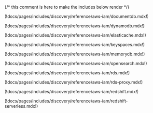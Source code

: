{/* this comment is here to make the includes below render */}

<Tabs>
<TabItem label="DocumentDB">

(!docs/pages/includes/discovery/reference/aws-iam/documentdb.mdx!)

</TabItem>
<TabItem label="DynamoDB">

(!docs/pages/includes/discovery/reference/aws-iam/dynamodb.mdx!)

</TabItem>
<TabItem label="ElastiCache Redis">

(!docs/pages/includes/discovery/reference/aws-iam/elasticache.mdx!)

</TabItem>
<TabItem label="Keyspaces">

(!docs/pages/includes/discovery/reference/aws-iam/keyspaces.mdx!)

</TabItem>
<TabItem label="MemoryDB">

(!docs/pages/includes/discovery/reference/aws-iam/memorydb.mdx!)

</TabItem>
<TabItem label="Opensearch">

(!docs/pages/includes/discovery/reference/aws-iam/opensearch.mdx!)

</TabItem>
<TabItem label="RDS">

(!docs/pages/includes/discovery/reference/aws-iam/rds.mdx!)

</TabItem>
<TabItem label="RDS Proxy">

(!docs/pages/includes/discovery/reference/aws-iam/rds-proxy.mdx!)

</TabItem>
<TabItem label="Redshift">

(!docs/pages/includes/discovery/reference/aws-iam/redshift.mdx!)

</TabItem>
<TabItem label="Redshift Serverless">

(!docs/pages/includes/discovery/reference/aws-iam/redshift-serverless.mdx!)

</TabItem>
</Tabs>
